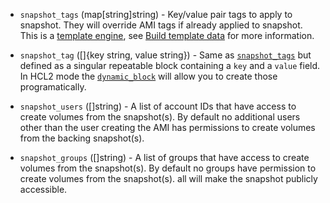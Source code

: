<!-- Code generated from the comments of the SnapshotConfig struct in common/snapshot_config.go; DO NOT EDIT MANUALLY -->

- `snapshot_tags` (map[string]string) - Key/value pair tags to apply to snapshot. They will override AMI tags if
  already applied to snapshot. This is a [template
  engine](/packer/docs/templates/legacy_json_templates/engine), see [Build template
  data](#build-template-data) for more information.

- `snapshot_tag` ([]{key string, value string}) - Same as [`snapshot_tags`](#snapshot_tags) but defined as a singular
  repeatable block containing a `key` and a `value` field. In HCL2 mode the
  [`dynamic_block`](/packer/docs/templates/hcl_templates/expressions#dynamic-blocks)
  will allow you to create those programatically.

- `snapshot_users` ([]string) - A list of account IDs that have
  access to create volumes from the snapshot(s). By default no additional
  users other than the user creating the AMI has permissions to create
  volumes from the backing snapshot(s).

- `snapshot_groups` ([]string) - A list of groups that have access to
  create volumes from the snapshot(s). By default no groups have permission
  to create volumes from the snapshot(s). all will make the snapshot
  publicly accessible.

<!-- End of code generated from the comments of the SnapshotConfig struct in common/snapshot_config.go; -->
